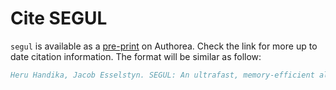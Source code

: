 # Cite SEGUL

`segul` is available as a [pre-print](https://doi.org/10.22541/au.165167823.30911834/v1) on Authorea. Check the link for more up to date citation information. The format will be similar as follow:

```bibtex
Heru Handika, Jacob Esselstyn. SEGUL: An ultrafast, memory-efficient alignment manipulation and summary tool for phylogenomics. _Authorea_. May 04, 2022. DOI: 10.22541/au.165167823.30911834/v1.

```
